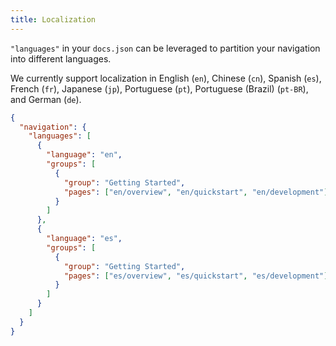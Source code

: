 ```yaml
---
title: Localization
---
```


`"languages"` in your `docs.json` can be leveraged to partition your navigation into different languages.

We currently support localization in English (`en`), Chinese (`cn`), Spanish (`es`), French (`fr`), Japanese (`jp`), Portuguese (`pt`), Portuguese (Brazil) (`pt-BR`), and German (`de`).

```json docs.json
{
  "navigation": {
    "languages": [
      {
        "language": "en",
        "groups": [
          {
            "group": "Getting Started",
            "pages": ["en/overview", "en/quickstart", "en/development"]
          }
        ]
      },
      {
        "language": "es",
        "groups": [
          {
            "group": "Getting Started",
            "pages": ["es/overview", "es/quickstart", "es/development"]
          }
        ]
      }
    ]
  }
}
```
